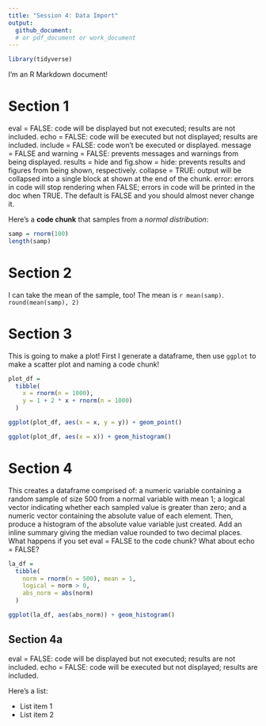 ```yaml
---
title: "Session 4: Data Import"
output:   
  github_document:
  # or pdf_document or work_document
---
```


```r
library(tidyverse)
```

I'm an R Markdown document! 

# Section 1

eval = FALSE: code will be displayed but not executed; results are not included.
echo = FALSE: code will be executed but not displayed; results are included.
include = FALSE: code won’t be executed or displayed.
message = FALSE and warning = FALSE: prevents messages and warnings from being displayed.
results = hide and fig.show = hide: prevents results and figures from being shown, respectively.
collapse = TRUE: output will be collapsed into a single block at shown at the end of the chunk.
error: errors in code will stop rendering when FALSE; errors in code will be printed in the doc when TRUE. The default is FALSE and you should almost never change it.

Here's a **code chunk** that samples from 
a _normal distribution_:

```r
samp = rnorm(100)
length(samp)
```

# Section 2

I can take the mean of the sample, too!
The mean is `r mean(samp)`.
`round(mean(samp), 2)`

# Section 3

This is going to make a plot! First I generate a dataframe, then use `ggplot` to make a scatter plot and naming a code chunk!
```r
plot_df = 
  tibble(
    x = rnorm(n = 1000),
    y = 1 + 2 * x + rnorm(n = 1000)
  )

ggplot(plot_df, aes(x = x, y = y)) + geom_point()
```

```r
ggplot(plot_df, aes(x = x)) + geom_histogram()
```


# Section 4

This creates a dataframe comprised of: a numeric variable containing a random sample of size 500 from a normal variable with mean 1; a logical vector indicating whether each sampled value is greater than zero; and a numeric vector containing the absolute value of each element. Then, produce a histogram of the absolute value variable just created. Add an inline summary giving the median value rounded to two decimal places. What happens if you set eval = FALSE to the code chunk? What about echo = FALSE?

```r
la_df = 
  tibble(
    norm = rnorm(n = 500), mean = 1,
    logical = norm > 0,
    abs_norm = abs(norm)
  )

ggplot(la_df, aes(abs_norm)) + geom_histogram()

```

## Section 4a
eval = FALSE: code will be displayed but not executed; results are not included.
echo = FALSE: code will be executed but not displayed; results are included.

Here's a list:

* List item 1
* List item 2

